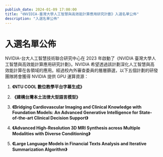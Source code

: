 ```yaml
---
publish_date: 2024-01-09 17:00:00
title: "《NVIDIA-臺灣大學人工智慧與高效能計算應用研究計劃》入選名單公佈"
description: "入選名單公佈"
---
```


# 入選名單公佈
NVIDIA-台大人工智慧技術聯合研究中心在 2023 年啟動了《NVIDIA 臺灣大學人工智慧與高效能計算應用研究計劃》。NVIDIA 希望透過該計劃深化人工智慧與高效能計算在各領域的應用。經過校內外審查委員的層層篩選，以下五個計劃的研發團隊將會獲得 NVIDIA 提供 GPU 運算資源：


1. **《NTU COOL 數位教學平台字幕生成》**

2. **《建構台灣本土法律大型語言模型》**

3. **《Bridging Cardiovascular Imaging and Clinical Knowledge with Foundation Models: An Advanced Generative Intelligence for State-of-the-art Clinical Decision Support》**

4. **《Advanced High-Resolution 3D MRI Synthesis across Multiple Modalities with Diverse Conditioning》**

5. **《Large Language Models in Financial Texts Analysis and Iterative Summarization Algorithm》**

